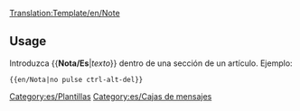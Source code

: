 <noinclude>[[Translation:Template/en/Note]]</noinclude><noinclude></noinclude>
{{es/Metaplantilla de avisos| tipo  = aviso
| texto = <strong>Nota</strong><br>{{{1| Quien agregó esta plantilla no fijó una nota específica, por lo que debe eliminarse o actualizarse}}}
}}<noinclude>

==Usage==
Introduzca <nowiki>{{</nowiki>'''Nota/Es'''|''texto''<nowiki>}}</nowiki> dentro de una sección de un artículo. Ejemplo:
<pre>{{en/Nota|no pulse ctrl-alt-del}}</pre>

[[Category:es/Plantillas]][[Category:es/Cajas de mensajes]]</noinclude>